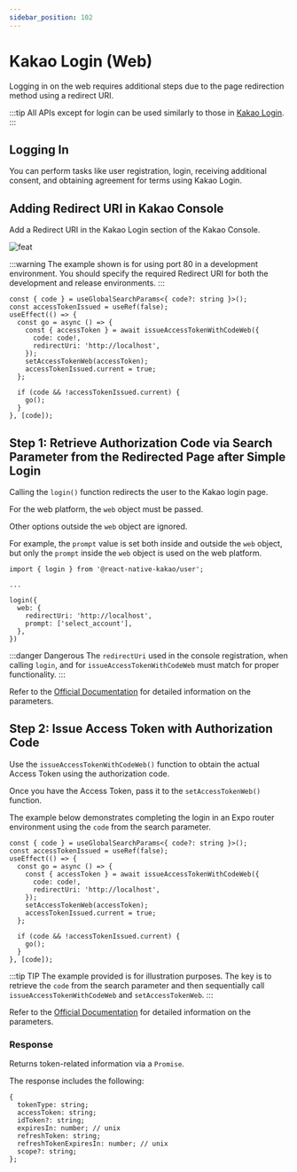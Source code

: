 ```yaml
---
sidebar_position: 102
---
```


# Kakao Login (Web)

Logging in on the web requires additional steps due to the page redirection method using a redirect URI.

:::tip
All APIs except for login can be used similarly to those in [Kakao Login](/docs/user/login).
:::

## Logging In

You can perform tasks like user registration, login, receiving additional consent, and obtaining agreement for terms using Kakao Login.

## Adding Redirect URI in Kakao Console

Add a Redirect URI in the Kakao Login section of the Kakao Console.

![feat](https://raw.githubusercontent.com/mym0404/image-archive/master/202405030144548.webp)

:::warning
The example shown is for using port 80 in a development environment. You should specify the required Redirect URI for both the development and release environments.
:::

```tsx
const { code } = useGlobalSearchParams<{ code?: string }>();
const accessTokenIssued = useRef(false);
useEffect(() => {
  const go = async () => {
    const { accessToken } = await issueAccessTokenWithCodeWeb({
      code: code!,
      redirectUri: 'http://localhost',
    });
    setAccessTokenWeb(accessToken);
    accessTokenIssued.current = true;
  };

  if (code && !accessTokenIssued.current) {
    go();
  }
}, [code]);
```

## Step 1: Retrieve Authorization Code via Search Parameter from the Redirected Page after Simple Login

Calling the `login()` function redirects the user to the Kakao login page.

For the web platform, the `web` object must be passed.

Other options outside the `web` object are ignored.

For example, the `prompt` value is set both inside and outside the `web` object, but only the `prompt` inside the `web` object is used on the web platform.

```tsx
import { login } from '@react-native-kakao/user';

...

login({
  web: {
    redirectUri: 'http://localhost',
    prompt: ['select_account'],
  },
})
```

:::danger Dangerous
The `redirectUri` used in the console registration, when calling `login`, and for `issueAccessTokenWithCodeWeb` must match for proper functionality.
:::

Refer to the [Official Documentation](https://developers.kakao.com/docs/latest/ko/kakaologin/js#login) for detailed information on the parameters.

## Step 2: Issue Access Token with Authorization Code

Use the `issueAccessTokenWithCodeWeb()` function to obtain the actual Access Token using the authorization code.

Once you have the Access Token, pass it to the `setAccessTokenWeb()` function.

The example below demonstrates completing the login in an Expo router environment using the `code` from the search parameter.

```tsx
const { code } = useGlobalSearchParams<{ code?: string }>();
const accessTokenIssued = useRef(false);
useEffect(() => {
  const go = async () => {
    const { accessToken } = await issueAccessTokenWithCodeWeb({
      code: code!,
      redirectUri: 'http://localhost',
    });
    setAccessTokenWeb(accessToken);
    accessTokenIssued.current = true;
  };

  if (code && !accessTokenIssued.current) {
    go();
  }
}, [code]);
```

:::tip TIP
The example provided is for illustration purposes. The key is to retrieve the `code` from the search parameter and then sequentially call `issueAccessTokenWithCodeWeb` and `setAccessTokenWeb`.
:::

Refer to the [Official Documentation](https://developers.kakao.com/docs/latest/ko/kakaologin/rest-api#request-token-request-body) for detailed information on the parameters.

### Response

Returns token-related information via a `Promise`.

The response includes the following:

```tsx
{
  tokenType: string;
  accessToken: string;
  idToken?: string;
  expiresIn: number; // unix
  refreshToken: string;
  refreshTokenExpiresIn: number; // unix
  scope?: string;
};
```
